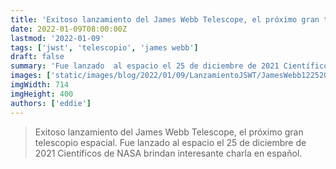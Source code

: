 ```yaml
---
title: 'Exitoso lanzamiento del James Webb Telescope, el próximo gran telescopio espacial.'
date: 2022-01-09T08:00:00Z
lastmod: '2022-01-09'
tags: ['jwst', 'telescopio', 'james webb']
draft: false
summary: 'Fue lanzado  al espacio el 25 de diciembre de 2021 Científicos de NASA brindan interesante charla en español.'
images: ['static/images/blog/2022/01/09/LanzamientoJSWT/JamesWebb12252021.jpg']
imgWidth: 714
imgHeight: 400
authors: ['eddie']
---
```


> Exitoso lanzamiento del James Webb Telescope, el próximo gran telescopio espacial. Fue lanzado al espacio el 25 de diciembre de 2021 Científicos de NASA brindan interesante charla en español.

<ResponsiveReactPlayer url="https://www.facebook.com/sociedad.astronomia/videos/179268820227106" />
